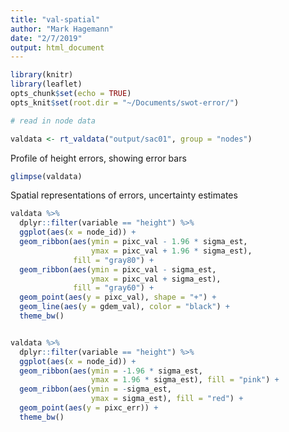```yaml
---
title: "val-spatial"
author: "Mark Hagemann"
date: "2/7/2019"
output: html_document
---
```


```r
library(knitr)
library(leaflet)
opts_chunk$set(echo = TRUE)
opts_knit$set(root.dir = "~/Documents/swot-error/")
```

```r
# read in node data

valdata <- rt_valdata("output/sac01", group = "nodes")
```

Profile of height errors, showing error bars

```r
glimpse(valdata)
```


Spatial representations of errors, uncertainty estimates

```r
valdata %>% 
  dplyr::filter(variable == "height") %>% 
  ggplot(aes(x = node_id)) +
  geom_ribbon(aes(ymin = pixc_val - 1.96 * sigma_est, 
                  ymax = pixc_val + 1.96 * sigma_est), 
              fill = "gray80") +
  geom_ribbon(aes(ymin = pixc_val - sigma_est, 
                  ymax = pixc_val + sigma_est), 
              fill = "gray60") +
  geom_point(aes(y = pixc_val), shape = "+") +
  geom_line(aes(y = gdem_val), color = "black") +
  theme_bw()


valdata %>% 
  dplyr::filter(variable == "height") %>% 
  ggplot(aes(x = node_id)) +
  geom_ribbon(aes(ymin = -1.96 * sigma_est, 
                  ymax = 1.96 * sigma_est), fill = "pink") +
  geom_ribbon(aes(ymin = -sigma_est, 
                  ymax = sigma_est), fill = "red") +
  geom_point(aes(y = pixc_err)) +
  theme_bw()
```

